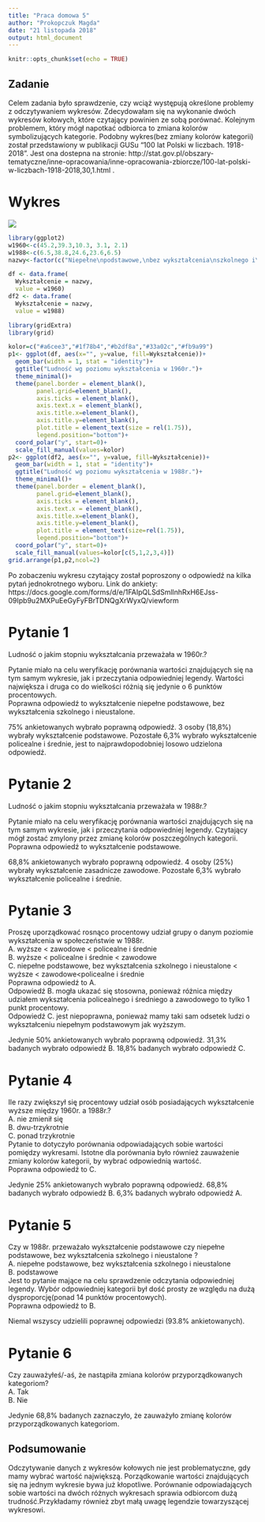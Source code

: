 ---
title: "Praca domowa 5"
author: "Prokopczuk Magda"
date: "21 listopada 2018"
output: html_document
---

```{r setup, include=FALSE}
knitr::opts_chunk$set(echo = TRUE)
```

## Zadanie
Celem zadania było sprawdzenie, czy wciąż występują określone problemy z odczytywaniem wykresów. 
Zdecydowałam się na wykonanie dwóch wykresów kołowych, które czytający powinien ze sobą porównać. Kolejnym problemem, który mógł napotkać odbiorca to zmiana kolorów symbolizujących kategorie.
Podobny wykres(bez zmiany kolorów kategorii) został przedstawiony w publikacji GUSu "100 lat Polski w liczbach. 1918-2018". Jest ona dostepna na stronie: http://stat.gov.pl/obszary-tematyczne/inne-opracowania/inne-opracowania-zbiorcze/100-lat-polski-w-liczbach-1918-2018,30,1.html .


# Wykres
![](C:/Users/Magda/Desktop/TWD/pd5/zly.png)
``` {r wykres, include=FALSE}
library(ggplot2)
w1960<-c(45.2,39.3,10.3, 3.1, 2.1)
w1988<-c(6.5,38.8,24.6,23.6,6.5)
nazwy<-factor(c("Niepełne\npodstawowe,\nbez wykształcenia\nszkolnego i\nnieustalone","Podstawowe", "Policealne\ni\nśrednie", "Zasadnicze\nzawodowe", "Wyższe"),levels =c("Niepełne\npodstawowe,\nbez wykształcenia\nszkolnego i\nnieustalone","Podstawowe", "Policealne\ni\nśrednie", "Zasadnicze\nzawodowe", "Wyższe"))

df <- data.frame(
  Wykształcenie = nazwy,
  value = w1960)
df2 <- data.frame(
  Wykształcenie = nazwy,
  value = w1988)

library(gridExtra)
library(grid)

kolor=c("#a6cee3","#1f78b4","#b2df8a","#33a02c","#fb9a99")
p1<- ggplot(df, aes(x="", y=value, fill=Wykształcenie))+
  geom_bar(width = 1, stat = "identity")+
  ggtitle("Ludność wg poziomu wykształcenia w 1960r.")+
  theme_minimal()+
  theme(panel.border = element_blank(),
        panel.grid=element_blank(),
        axis.ticks = element_blank(),
        axis.text.x = element_blank(),
        axis.title.x=element_blank(),
        axis.title.y=element_blank(),
        plot.title = element_text(size = rel(1.75)),
        legend.position="bottom")+
  coord_polar("y", start=0)+
  scale_fill_manual(values=kolor)
p2<- ggplot(df2, aes(x="", y=value, fill=Wykształcenie))+
  geom_bar(width = 1, stat = "identity")+
  ggtitle("Ludność wg poziomu wykształcenia w 1988r.")+
  theme_minimal()+
  theme(panel.border = element_blank(),
        panel.grid=element_blank(),
        axis.ticks = element_blank(),
        axis.text.x = element_blank(),
        axis.title.x=element_blank(),
        axis.title.y=element_blank(),
        plot.title = element_text(size=rel(1.75)),
        legend.position="bottom")+
  coord_polar("y", start=0)+
  scale_fill_manual(values=kolor[c(5,1,2,3,4)])
grid.arrange(p1,p2,ncol=2)

```


Po zobaczeniu wykresu czytający został poproszony o odpowiedź na kilka pytań jednokrotnego wyboru. Link do ankiety: https://docs.google.com/forms/d/e/1FAIpQLSdSmllnhRxH6EJss-09Ipb9u2MXPuEeGyFyFBrTDNQgXrWyxQ/viewform

# Pytanie 1 
Ludność o jakim stopniu wykształcania przeważała w 1960r.?

Pytanie miało na celu weryfikację porównania wartości znajdujących się na tym samym wykresie, jak i przeczytania odpowiedniej legendy. Wartości największa i druga co do wielkości różnią się jedynie o 6 punktów procentowych.  
Poprawna odpowiedź to wykształcenie niepełne podstawowe, bez wykształcenia szkolnego i nieustalone.

75% ankietowanych wybrało poprawną odpowiedź. 3 osoby (18,8%) wybrały wykształcenie podstawowe. Pozostałe 6,3% wybrało wykształcenie policealne i średnie, jest to najprawdopodobniej losowo udzielona odpowiedź. 

# Pytanie 2
Ludność o jakim stopniu wykształcania przeważała w 1988r.?

Pytanie miało na celu weryfikację porównania wartości znajdujących się na tym samym wykresie, jak i przeczytania odpowiedniej legendy. Czytający mógł zostać zmylony przez zmianę kolorów poszczególnych kategorii.  
Poprawna odpowiedź to wykształcenie podstawowe.

68,8% ankietowanych wybrało poprawną odpowiedź. 4 osoby (25%) wybrały wykształcenie zasadnicze zawodowe. Pozostałe 6,3% wybrało wykształcenie policealne i średnie.

# Pytanie 3
Proszę uporządkować rosnąco procentowy udział grupy o danym poziomie wykształcenia w społeczeństwie w 1988r.  
A. wyższe < zawodowe < policealne i średnie  
B. wyższe < policealne i średnie < zawodowe    
C. niepełne podstawowe, bez wykształcenia szkolnego i nieustalone < wyższe < zawodowe<policealne i średnie  
Poprawna odpowiedź to A.   
Odpowiedź B. mogła ukazać się stosowna, ponieważ różnica między udziałem wykształcenia policealnego i średniego a zawodowego to tylko 1 punkt procentowy.   
Odpowiedź C. jest niepoprawna, ponieważ mamy taki sam odsetek ludzi o wykształceniu niepełnym podstawowym jak wyższym.

Jedynie 50% ankietowanych wybrało poprawną odpowiedź. 31,3% badanych wybrało odpowiedź B. 18,8% badanych wybrało odpowiedź C. 

# Pytanie 4
Ile razy zwiększył się procentowy udział osób posiadających wykształcenie wyższe między 1960r. a 1988r.?   
A. nie zmienił się  
B. dwu-trzykrotnie  
C. ponad trzykrotnie  
Pytanie to dotyczyło porównania odpowiadających sobie wartości pomiędzy wykresami. Istotne dla porównania było również zauważenie zmiany kolorów kategorii, by wybrać odpowiednią wartość.  
Poprawna odpowiedź to C.

Jedynie 25% ankietowanych wybrało poprawną odpowiedź. 68,8% badanych wybrało odpowiedź B. 6,3% badanych wybrało odpowiedź A. 


# Pytanie 5
Czy w 1988r. przeważało wykształcenie podstawowe czy niepełne podstawowe, bez wykształcenia szkolnego i nieustalone ?  
A. niepełne podstawowe, bez wykształcenia szkolnego i nieustalone  
B. podstawowe  
Jest to pytanie mające na celu sprawdzenie odczytania odpowiedniej legendy. Wybór odpowiedniej kategorii był dość prosty ze względu na dużą dysproporcję(ponad 14 punktów procentowych).  
Poprawna odpowiedź to B.
 
Niemal wszyscy udzielili poprawnej odpowiedzi (93.8% ankietowanych).

# Pytanie 6
Czy zauważyłeś/-aś, że nastąpiła zmiana kolorów przyporządkowanych kategoriom?   
A. Tak  
B. Nie 

Jedynie 68,8% badanych zaznaczyło, że zauważyło zmianę kolorów przyporządkowanych kategoriom.

## Podsumowanie
Odczytywanie danych z wykresów kołowych nie jest problematyczne, gdy mamy wybrać wartość największą. Porządkowanie wartości znajdujących się na jednym wykresie bywa już kłopotliwe. Porównanie odpowiadających sobie wartości na dwóch różnych wykresach sprawia odbiorcom dużą trudność.Przykładamy również zbyt małą uwagę legendzie towarzyszącej wykresowi.
